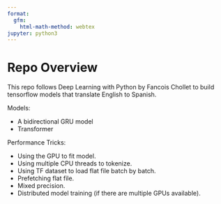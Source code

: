 ```yaml
---
format:
  gfm:
    html-math-method: webtex
jupyter: python3
---
```


# Repo Overview

This repo follows Deep Learning with Python by Fancois Chollet to build tensorflow models that translate English to Spanish.

Models:

* A bidirectional GRU model
* Transformer

Performance Tricks:

* Using the GPU to fit model.
* Using multiple CPU threads to tokenize.
* Using TF dataset to load flat file batch by batch.
* Prefetching flat file.
* Mixed precision.
* Distributed model training (if there are multiple GPUs available).

